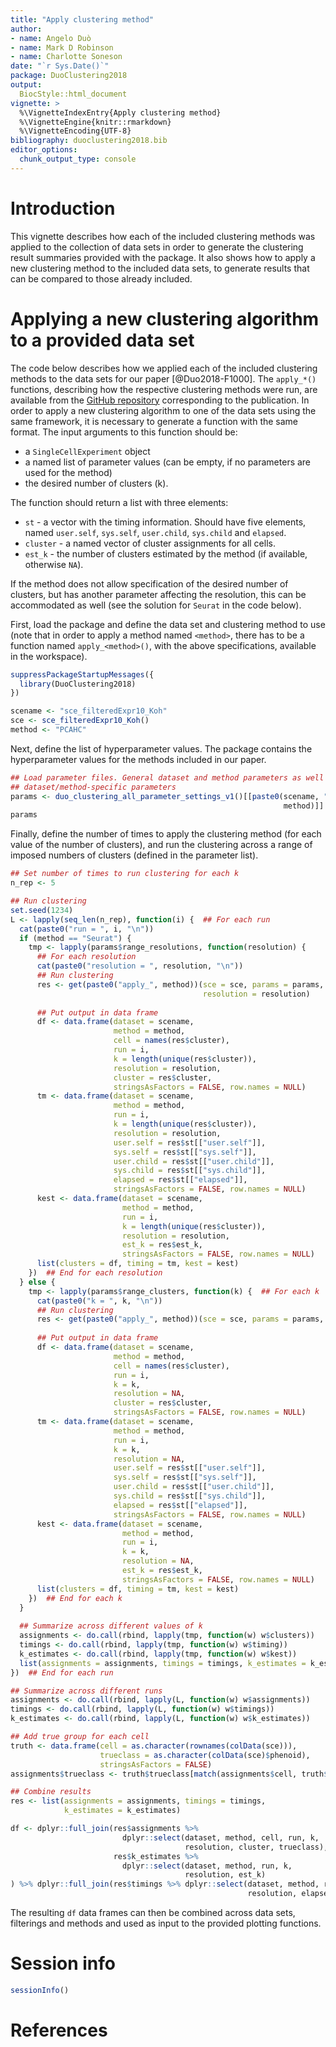 ```yaml
---
title: "Apply clustering method"
author: 
- name: Angelo Duò
- name: Mark D Robinson
- name: Charlotte Soneson
date: "`r Sys.Date()`"
package: DuoClustering2018
output:
  BiocStyle::html_document
vignette: >
  %\VignetteIndexEntry{Apply clustering method}
  %\VignetteEngine{knitr::rmarkdown}
  %\VignetteEncoding{UTF-8}
bibliography: duoclustering2018.bib
editor_options: 
  chunk_output_type: console
---
```


# Introduction

This vignette describes how each of the included clustering methods was applied
to the collection of data sets in order to generate the clustering result
summaries provided with the package. It also shows how to apply a new clustering
method to the included data sets, to generate results that can be compared to
those already included.

# Applying a new clustering algorithm to a provided data set

The code below describes how we applied each of the included clustering methods
to the data sets for our paper [@Duo2018-F1000]. The `apply_*()` functions,
describing how the respective clustering methods were run, are available from
the [GitHub
repository](https://github.com/markrobinsonuzh/scRNAseq_clustering_comparison/tree/master/Rscripts/clustering)
corresponding to the publication. In order to apply a new clustering algorithm
to one of the data sets using the same framework, it is necessary to generate a
function with the same format. The input arguments to this function should be:

- a `SingleCellExperiment` object
- a named list of parameter values (can be empty, if no parameters are used for
the method)
- the desired number of clusters (k). 

The function should return a list with three elements:

- `st` - a vector with the timing information. Should have five elements, named
`user.self`, `sys.self`, `user.child`, `sys.child` and `elapsed`.
- `cluster` - a named vector of cluster assignments for all cells.
- `est_k` - the number of clusters estimated by the method (if available,
otherwise `NA`).

If the method does not allow specification of the desired number of clusters,
but has another parameter affecting the resolution, this can be accommodated as
well (see the solution for `Seurat` in the code below).

First, load the package and define the data set and clustering method to use
(note that in order to apply a method named `<method>`, there has to be a
function named `apply_<method>()`, with the above specifications, available in
the workspace).

```r
suppressPackageStartupMessages({
  library(DuoClustering2018)
})

scename <- "sce_filteredExpr10_Koh"
sce <- sce_filteredExpr10_Koh()
method <- "PCAHC"
```

Next, define the list of hyperparameter values. The package contains the
hyperparameter values for the methods included in our paper.

```r
## Load parameter files. General dataset and method parameters as well as
## dataset/method-specific parameters
params <- duo_clustering_all_parameter_settings_v1()[[paste0(scename, "_", 
                                                             method)]]
params
```

Finally, define the number of times to apply the clustering method (for each
value of the number of clusters), and run the clustering across a range of
imposed numbers of clusters (defined in the parameter list).

```r
## Set number of times to run clustering for each k
n_rep <- 5

## Run clustering
set.seed(1234)
L <- lapply(seq_len(n_rep), function(i) {  ## For each run
  cat(paste0("run = ", i, "\n"))
  if (method == "Seurat") {
    tmp <- lapply(params$range_resolutions, function(resolution) {  
      ## For each resolution
      cat(paste0("resolution = ", resolution, "\n"))
      ## Run clustering
      res <- get(paste0("apply_", method))(sce = sce, params = params, 
                                           resolution = resolution)
      
      ## Put output in data frame
      df <- data.frame(dataset = scename, 
                       method = method, 
                       cell = names(res$cluster),
                       run = i,
                       k = length(unique(res$cluster)),
                       resolution = resolution,
                       cluster = res$cluster,
                       stringsAsFactors = FALSE, row.names = NULL)
      tm <- data.frame(dataset = scename, 
                       method = method,
                       run = i, 
                       k = length(unique(res$cluster)),
                       resolution = resolution,
                       user.self = res$st[["user.self"]],
                       sys.self = res$st[["sys.self"]],
                       user.child = res$st[["user.child"]],
                       sys.child = res$st[["sys.child"]],
                       elapsed = res$st[["elapsed"]],
                       stringsAsFactors = FALSE, row.names = NULL)
      kest <- data.frame(dataset = scename, 
                         method = method,
                         run = i, 
                         k = length(unique(res$cluster)),
                         resolution = resolution,
                         est_k = res$est_k,
                         stringsAsFactors = FALSE, row.names = NULL)
      list(clusters = df, timing = tm, kest = kest)
    })  ## End for each resolution
  } else {
    tmp <- lapply(params$range_clusters, function(k) {  ## For each k
      cat(paste0("k = ", k, "\n"))
      ## Run clustering
      res <- get(paste0("apply_", method))(sce = sce, params = params, k = k)
      
      ## Put output in data frame
      df <- data.frame(dataset = scename, 
                       method = method, 
                       cell = names(res$cluster),
                       run = i,
                       k = k,
                       resolution = NA,
                       cluster = res$cluster,
                       stringsAsFactors = FALSE, row.names = NULL)
      tm <- data.frame(dataset = scename, 
                       method = method,
                       run = i, 
                       k = k,
                       resolution = NA,
                       user.self = res$st[["user.self"]],
                       sys.self = res$st[["sys.self"]],
                       user.child = res$st[["user.child"]],
                       sys.child = res$st[["sys.child"]],
                       elapsed = res$st[["elapsed"]],
                       stringsAsFactors = FALSE, row.names = NULL)
      kest <- data.frame(dataset = scename, 
                         method = method,
                         run = i, 
                         k = k,
                         resolution = NA,
                         est_k = res$est_k,
                         stringsAsFactors = FALSE, row.names = NULL)
      list(clusters = df, timing = tm, kest = kest)
    })  ## End for each k
  }
  
  ## Summarize across different values of k
  assignments <- do.call(rbind, lapply(tmp, function(w) w$clusters))
  timings <- do.call(rbind, lapply(tmp, function(w) w$timing))
  k_estimates <- do.call(rbind, lapply(tmp, function(w) w$kest))
  list(assignments = assignments, timings = timings, k_estimates = k_estimates)
})  ## End for each run

## Summarize across different runs
assignments <- do.call(rbind, lapply(L, function(w) w$assignments))
timings <- do.call(rbind, lapply(L, function(w) w$timings))
k_estimates <- do.call(rbind, lapply(L, function(w) w$k_estimates))

## Add true group for each cell
truth <- data.frame(cell = as.character(rownames(colData(sce))),
                    trueclass = as.character(colData(sce)$phenoid),
                    stringsAsFactors = FALSE)
assignments$trueclass <- truth$trueclass[match(assignments$cell, truth$cell)]

## Combine results
res <- list(assignments = assignments, timings = timings,
            k_estimates = k_estimates)

df <- dplyr::full_join(res$assignments %>%
                         dplyr::select(dataset, method, cell, run, k, 
                                       resolution, cluster, trueclass),
                       res$k_estimates %>%
                         dplyr::select(dataset, method, run, k, 
                                       resolution, est_k)
) %>% dplyr::full_join(res$timings %>% dplyr::select(dataset, method, run, k,
                                                     resolution, elapsed))
```

The resulting `df` data frames can then be combined across data sets, filterings
and methods and used as input to the provided plotting functions.

# Session info

```r
sessionInfo()
```

# References 
